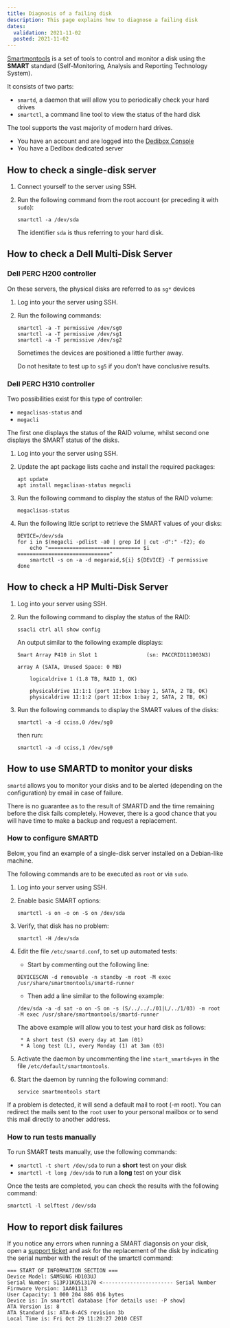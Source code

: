 ```yaml
---
title: Diagnosis of a failing disk
description: This page explains how to diagnose a failing disk
dates:
  validation: 2021-11-02
  posted: 2021-11-02
---
```


[Smartmontools](https://www.smartmontools.org/) is a set of tools to control and monitor a disk using the **SMART** standard (Self-Monitoring, Analysis and Reporting Technology System).

It consists of two parts:

* `smartd`, a daemon that will allow you to periodically check your hard drives
* `smartctl`, a command line tool to view the status of the hard disk

The tool supports the vast majority of modern hard drives.

<Message type="requirement">

  - You have an account and are logged into the [Dedibox Console](https://console.online.net) 
  - You have a Dedibox dedicated server 

</Message>

## How to check a single-disk server

1. Connect yourself to the server using SSH.

2. Run the following command from the root account (or preceding it with `sudo`):

    ```
    smartctl -a /dev/sda
    ```
    <Message type="note">

    The identifier `sda` is thus referring to your hard disk.

    </Message>

## How to check a Dell Multi-Disk Server

### Dell PERC H200 controller

On these servers, the physical disks are referred to as `sg*` devices

1. Log into your the server using SSH.

2. Run the following commands:

    ```
    smartctl -a -T permissive /dev/sg0
    smartctl -a -T permissive /dev/sg1
    smartctl -a -T permissive /dev/sg2
    ```

    <Message type="tip">
    Sometimes the devices are positioned a little further away.

    Do not hesitate to test up to `sg5` if you don't have conclusive results.

    </Message>

### Dell PERC H310 controller

Two possibilities exist for this type of controller:

* `megaclisas-status` and
* `megacli`

The first one displays the status of the RAID volume, whilst second one displays the SMART status of the disks.

1. Log into your the server using SSH.

2. Update the apt package lists cache and install the required packages:

    ```
    apt update
    apt install megaclisas-status megacli
    ```

3. Run the following command to display the status of the RAID volume: 
    ```
    megaclisas-status
    ```

4. Run the following little script to retrieve the SMART values of your disks:

    ```
    DEVICE=/dev/sda
    for i in $(megacli -pdlist -a0 | grep Id | cut -d":" -f2); do
        echo "============================== $i =============================="
        smartctl -s on -a -d megaraid,${i} ${DEVICE} -T permissive
    done
    ```
## How to check a HP Multi-Disk Server

1. Log into your server using SSH.

2. Run the following command to display the status of the RAID:
    ```
    ssacli ctrl all show config
    ```
    An output similar to the following example displays:
    ```
    Smart Array P410 in Slot 1                (sn: PACCRID111003N3)

    array A (SATA, Unused Space: 0 MB)

        logicaldrive 1 (1.8 TB, RAID 1, OK)

        physicaldrive 1I:1:1 (port 1I:box 1:bay 1, SATA, 2 TB, OK)
        physicaldrive 1I:1:2 (port 1I:box 1:bay 2, SATA, 2 TB, OK)
    ```

3. Run the following commands to display the SMART values of the disks:
    ```
    smartctl -a -d cciss,0 /dev/sg0
    ```
    then run:
    ```
    smartctl -a -d cciss,1 /dev/sg0
    ```

## How to use SMARTD to monitor your disks

`smartd` allows you to monitor your disks and to be alerted (depending on the configuration) by email in case of failure.

<Message type="important">

There is no guarantee as to the result of SMARTD and the time remaining before the disk fails completely. 
However, there is a good chance that you will have time to make a backup and request a replacement.

</Message>

### How to configure SMARTD

Below, you find an example of a single-disk server installed on a Debian-like machine.

<Message type="note">

The following commands are to be executed as `root` or via `sudo`.

</Message>

1. Log into your server using SSH.

2. Enable basic SMART options:
    ```
    smartctl -s on -o on -S on /dev/sda
    ```
3. Verify, that disk has no problem:
    ```
    smartctl -H /dev/sda
    ```

4. Edit the file `/etc/smartd.conf`, to set up automated tests:

    * Start by commenting out the following line:
    ```
    DEVICESCAN -d removable -n standby -m root -M exec /usr/share/smartmontools/smartd-runner
    ```
    * Then add a line similar to the following example:
    ```
    /dev/sda -a -d sat -o on -S on -s (S/../.././01|L/../1/03) -m root -M exec /usr/share/smartmontools/smartd-runner
    ```
    The above example will allow you to test your hard disk as follows:

        * A short test (S) every day at 1am (01)
        * A long test (L), every Monday (1) at 3am (03)

4. Activate the daemon by uncommenting the line `start_smartd=yes` in the file `/etc/default/smartmontools`.

5. Start the daemon by running the following command: 
    ```
    service smartmontools start
    ```

If a problem is detected, it will send a default mail to root (-m root). 
You can redirect the mails sent to the `root` user to your personal mailbox or to send this mail directly to another address.

### How to run tests manually 


To run SMART tests manually, use the following commands:

* `smartctl -t short /dev/sda` to run a **short** test on your disk
* `smartctl -t long /dev/sda` to run a **long** test on your disk

Once the tests are completed, you can check the results with the following command:

```
smartctl -l selftest /dev/sda
```

## How to report disk failures

If you notice any errors when running a SMART diagonsis on your disk, open a [support ticket](/console/my-account/how-to/open-a-support-ticket/) and ask for the replacement of the disk by indicating the serial number with the result of the smartctl command:

```
=== START OF INFORMATION SECTION ===
Device Model: SAMSUNG HD103UJ
Serial Number: S13PJ1KQ513170 <----------------------- Serial Number
Firmware Version: 1AA01113
User Capacity: 1 000 204 886 016 bytes
Device is: In smartctl database [for details use: -P show]
ATA Version is: 8
ATA Standard is: ATA-8-ACS revision 3b
Local Time is: Fri Oct 29 11:20:27 2010 CEST
```